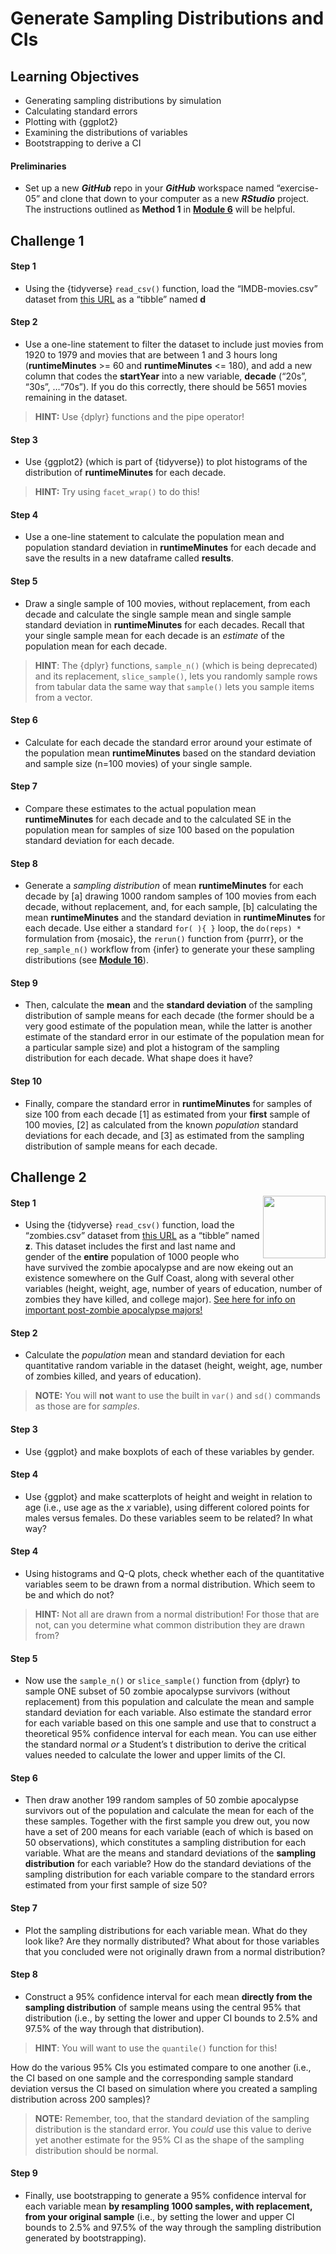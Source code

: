 # Generate Sampling Distributions and CIs {.unnumbered}

## Learning Objectives {.unnumbered}

- Generating sampling distributions by simulation
- Calculating standard errors
- Plotting with {ggplot2}
- Examining the distributions of variables
- Bootstrapping to derive a CI

#### Preliminaries {.unnumbered}

- Set up a new ***GitHub*** repo in your ***GitHub*** workspace named "exercise-05" and clone that down to your computer as a new ***RStudio*** project. The instructions outlined as **Method 1** in [**Module 6**](#module-06) will be helpful.

## Challenge 1 {.unnumbered}

#### Step 1 {.unnumbered}
- Using the {tidyverse} `read_csv()` function, load the "IMDB-movies.csv" dataset from [this URL](https://raw.githubusercontent.com/difiore/ada-2024-datasets/main/IMDB-movies.csv) as a "tibble" named **d**

#### Step 2 {.unnumbered}
- Use a one-line statement to filter the dataset to include just movies from 1920 to 1979 and movies that are between 1 and 3 hours long (**runtimeMinutes** >= 60 and **runtimeMinutes** <= 180), and add a new column that codes the **startYear** into a new variable, **decade** ("20s", "30s", ..."70s"). If you do this correctly, there should be 5651 movies remaining in the dataset.

> **HINT:** Use {dplyr} functions and the pipe operator!

#### Step 3 {.unnumbered}

- Use {ggplot2} (which is part of {tidyverse}) to plot histograms of the distribution of **runtimeMinutes** for each decade.

> **HINT:** Try using `facet_wrap()` to do this!

#### Step 4 {.unnumbered}

- Use a one-line statement to calculate the population mean and population standard deviation in **runtimeMinutes** for each decade and save the results in a new dataframe called **results**.

#### Step 5 {.unnumbered}

- Draw a single sample of 100 movies, without replacement, from each decade and calculate the single sample mean and single sample standard deviation in **runtimeMinutes** for each decades. Recall that your single sample mean for each decade is an *estimate* of the population mean for each decade.

> **HINT**: The {dplyr} functions, `sample_n()` (which is being deprecated) and its replacement, `slice_sample()`, lets you randomly sample rows from tabular data the same way that `sample()` lets you sample items from a vector.

#### Step 6 {.unnumbered}

- Calculate for each decade the standard error around your estimate of the population mean **runtimeMinutes** based on the standard deviation and sample size (n=100 movies) of your single sample.

#### Step 7 {.unnumbered}

- Compare these estimates to the actual population mean **runtimeMinutes** for each decade and to the calculated SE in the population mean for samples of size 100 based on the population standard deviation for each decade.

#### Step 8 {.unnumbered}

- Generate a *sampling distribution* of mean **runtimeMinutes** for each decade by [a] drawing 1000 random samples of 100 movies from each decade, without replacement, and, for each sample, [b] calculating the mean **runtimeMinutes** and the standard deviation in **runtimeMinutes** for each decade. Use either a standard `for( ){ }` loop, the `do(reps) *` formulation from {mosaic}, the `rerun()` function from {purrr}, or the `rep_sample_n()` workflow from {infer} to generate your these sampling distributions (see [**Module 16**](#module-16)).

#### Step 9 {.unnumbered}

- Then, calculate the **mean** and the **standard deviation** of the sampling distribution of sample means for each decade (the former should be a very good estimate of the population mean, while the latter is another estimate of the standard error in our estimate of the population mean for a particular sample size) and plot a histogram of the sampling distribution for each decade. What shape does it have?

#### Step 10 {.unnumbered}

- Finally, compare the standard error in **runtimeMinutes** for samples of size 100 from each decade [1] as estimated from your **first** sample of 100 movies, [2] as calculated from the known *population* standard deviations for each decade, and [3] as estimated from the sampling distribution of sample means for each decade.

## Challenge 2 {.unnumbered}

<img src="img/pvz-hand.png" align="right" width="100px"/>

#### Step 1 {.unnumbered}

- Using the {tidyverse} `read_csv()` function, load the "zombies.csv" dataset from [this URL](https://raw.githubusercontent.com/difiore/ada-2024-datasets/main/zombies.csv) as a "tibble" named **z**. This dataset includes the first and last name and gender of the **entire** population of 1000 people who have survived the zombie apocalypse and are now ekeing out an existence somewhere on the Gulf Coast, along with several other variables (height, weight, age, number of years of education, number of zombies they have killed, and college major). [See here for info on important post-zombie apocalypse majors!](http://www.thebestschools.org/magazine/best-majors-surviving-zombie-apocalypse/)

#### Step 2 {.unnumbered}

- Calculate the *population* mean and standard deviation for each quantitative random variable in the dataset (height, weight, age, number of zombies killed, and years of education).

> **NOTE:** You will **not** want to use the built in `var()` and `sd()` commands as those are for *samples*.

#### Step 3 {.unnumbered}

- Use {ggplot} and make boxplots of each of these variables by gender.

#### Step 4 {.unnumbered}

- Use {ggplot} and make scatterplots of height and weight in relation to age (i.e., use age as the $x$ variable), using different colored points for males versus females. Do these variables seem to be related? In what way?

#### Step 4 {.unnumbered}

- Using histograms and Q-Q plots, check whether each of the quantitative variables seem to be drawn from a normal distribution. Which seem to be and which do not?

> **HINT:** Not all are drawn from a normal distribution! For those that are not, can you determine what common distribution they are drawn from?

#### Step 5 {.unnumbered}

- Now use the `sample_n()` or `slice_sample()` function from {dplyr} to sample ONE subset of 50 zombie apocalypse survivors (without replacement) from this population and calculate the mean and sample standard deviation for each variable. Also estimate the standard error for each variable based on this one sample and use that to construct a theoretical 95% confidence interval for each mean. You can use either the standard normal *or* a Student's t distribution to derive the critical values needed to calculate the lower and upper limits of the CI.

#### Step 6 {.unnumbered}

- Then draw another 199 random samples of 50 zombie apocalypse survivors out of the population and calculate the mean for each of the these samples. Together with the first sample you drew out, you now have a set of 200 means for each variable (each of which is based on 50 observations), which constitutes a sampling distribution for each variable. What are the means and standard deviations of the **sampling distribution** for each variable? How do the standard deviations of the sampling distribution for each variable compare to the standard errors estimated from your first sample of size 50?

#### Step 7 {.unnumbered}

- Plot the sampling distributions for each variable mean. What do they look like? Are they normally distributed? What about for those variables that you concluded were not originally drawn from a normal distribution?

#### Step 8 {.unnumbered}
- Construct a 95% confidence interval for each mean **directly from the sampling distribution** of sample means using the central 95% that distribution (i.e., by setting the lower and upper CI bounds to 2.5% and 97.5% of the way through that distribution).

> **HINT**: You will want to use the `quantile()` function for this!

How do the various 95% CIs you estimated compare to one another (i.e., the CI based on one sample and the corresponding sample standard deviation versus the CI based on simulation where you created a sampling distribution across 200 samples)?

> **NOTE:** Remember, too, that the standard deviation of the sampling distribution is the standard error. You *could* use this value to derive yet another estimate for the 95% CI as the shape of the sampling distribution should be normal.

#### Step 9 {.unnumbered}
- Finally, use bootstrapping to generate a 95% confidence interval for each variable mean **by resampling 1000 samples, with replacement, from your original sample** (i.e., by setting the lower and upper CI bounds to 2.5% and 97.5% of the way through the sampling distribution generated by bootstrapping).
